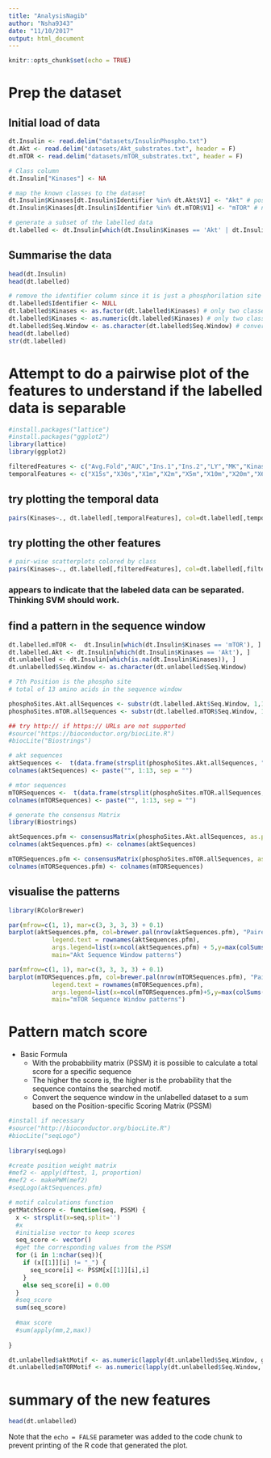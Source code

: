 ```yaml
---
title: "AnalysisNagib"
author: "Nsha9343"
date: "11/10/2017"
output: html_document
---
```


```r
knitr::opts_chunk$set(echo = TRUE)
```

# Prep the dataset
## Initial load of data 

```r

dt.Insulin <- read.delim("datasets/InsulinPhospho.txt")
dt.Akt <- read.delim("datasets/Akt_substrates.txt", header = F)
dt.mTOR <- read.delim("datasets/mTOR_substrates.txt", header = F)

# Class column 
dt.Insulin["Kinases"] <- NA 

# map the known classes to the dataset 
dt.Insulin$Kinases[dt.Insulin$Identifier %in% dt.Akt$V1] <- "Akt" # positives
dt.Insulin$Kinases[dt.Insulin$Identifier %in% dt.mTOR$V1] <- "mTOR" # negatives

# generate a subset of the labelled data 
dt.labelled <- dt.Insulin[which(dt.Insulin$Kinases == 'Akt' | dt.Insulin$Kinases == 'mTOR'), ]

```

## Summarise the data 

```r

head(dt.Insulin)
head(dt.labelled)

# remove the identifier column since it is just a phosphorilation site  
dt.labelled$Identifier <- NULL
dt.labelled$Kinases <- as.factor(dt.labelled$Kinases) # only two classes so set as a factor
dt.labelled$Kinases <- as.numeric(dt.labelled$Kinases) # only two classes so set as a factor
dt.labelled$Seq.Window <- as.character(dt.labelled$Seq.Window) # convert from factor to character
head(dt.labelled)
str(dt.labelled)

```

# Attempt to do a pairwise plot of the features to understand if the labelled data is separable

```r

#install.packages("lattice")
#install.packages("ggplot2")
library(lattice)
library(ggplot2)

filteredFeatures <- c("Avg.Fold","AUC","Ins.1","Ins.2","LY","MK","Kinases")
temporalFeatures <- c("X15s","X30s","X1m","X2m","X5m","X10m","X20m","X60m","Kinases")

```

## try plotting the temporal data 
```r
pairs(Kinases~., dt.labelled[,temporalFeatures], col=dt.labelled[,temporalFeatures]$Kinases)
```
## try plotting the other features 
```r
# pair-wise scatterplots colored by class
pairs(Kinases~., dt.labelled[,filteredFeatures], col=dt.labelled[,filteredFeatures]$Kinases)
```
### appears to indicate that the labeled data can be separated. Thinking SVM should work.

## find a pattern in the sequence window 
```r

dt.labelled.mTOR <-  dt.Insulin[which(dt.Insulin$Kinases == 'mTOR'), ]
dt.labelled.Akt <- dt.Insulin[which(dt.Insulin$Kinases == 'Akt'), ]
dt.unlabelled <- dt.Insulin[which(is.na(dt.Insulin$Kinases)), ]
dt.unlabelled$Seq.Window <- as.character(dt.unlabelled$Seq.Window)

# 7th Position is the phospho site
# total of 13 amino acids in the sequence window

phosphoSites.Akt.allSequences <- substr(dt.labelled.Akt$Seq.Window, 1,13)
phosphoSites.mTOR.allSequences <- substr(dt.labelled.mTOR$Seq.Window, 1,13)

```

```r

## try http:// if https:// URLs are not supported
#source("https://bioconductor.org/biocLite.R")
#biocLite("Biostrings")

# akt sequences
aktSequences <-  t(data.frame(strsplit(phosphoSites.Akt.allSequences, "")))
colnames(aktSequences) <- paste("", 1:13, sep = "")

# mtor sequences
mTORSequences <-  t(data.frame(strsplit(phosphoSites.mTOR.allSequences, "")))
colnames(mTORSequences) <- paste("", 1:13, sep = "")

# generate the consensus Matrix 
library(Biostrings)

aktSequences.pfm <- consensusMatrix(phosphoSites.Akt.allSequences, as.prob = T)
colnames(aktSequences.pfm) <- colnames(aktSequences)

mTORSequences.pfm <- consensusMatrix(phosphoSites.mTOR.allSequences, as.prob = T) #as.prob = TRUE
colnames(mTORSequences.pfm) <- colnames(mTORSequences)

```

## visualise the patterns

```r
library(RColorBrewer)

par(mfrow=c(1, 1), mar=c(3, 3, 3, 3) + 0.1)
barplot(aktSequences.pfm, col=brewer.pal(nrow(aktSequences.pfm), "Paired"),
            legend.text = rownames(aktSequences.pfm),
            args.legend=list(x=ncol(aktSequences.pfm) + 5,y=max(colSums(aktSequences.pfm))+4,bty = "n"),
            main="Akt Sequence Window patterns")

```

```r
par(mfrow=c(1, 1), mar=c(3, 3, 3, 3) + 0.1)
barplot(mTORSequences.pfm, col=brewer.pal(nrow(mTORSequences.pfm), "Paired"),
            legend.text = rownames(mTORSequences.pfm),
            args.legend=list(x=ncol(mTORSequences.pfm)+5,y=max(colSums(mTORSequences.pfm))+4,bty = "n"),
            main="mTOR Sequence Window patterns")
```

# Pattern match score
* Basic Formula  
  + With the probabbility matrix (PSSM) it is possible to calculate a total score for a specific sequence
  + The higher the score is, the higher is the probability that the sequence contains the searched motif.
  + Convert the sequence window in the unlabelled dataset to a sum based on the Position-specific Scoring Matrix (PSSM)

```r

#install if necessary
#source("http://bioconductor.org/biocLite.R")
#biocLite("seqLogo")
 
library(seqLogo)

#create position weight matrix
#mef2 <- apply(dftest, 1, proportion)
#mef2 <- makePWM(mef2)
#seqLogo(aktSequences.pfm)

# motif calculations function 
getMatchScore <- function(seq, PSSM) {
  x <- strsplit(x=seq,split='')
  #x
  #initialise vector to keep scores
  seq_score <- vector()
  #get the corresponding values from the PSSM
  for (i in 1:nchar(seq)){
    if (x[[1]][i] != "_") {
      seq_score[i] <- PSSM[x[[1]][i],i]
    }
    else seq_score[i] = 0.00
  }
  #seq_score
  sum(seq_score)
   
  #max score
  #sum(apply(mm,2,max))
  
}

dt.unlabelled$aktMotif <- as.numeric(lapply(dt.unlabelled$Seq.Window, getMatchScore, PSSM=aktSequences.pfm))
dt.unlabelled$mTORMotif <- as.numeric(lapply(dt.unlabelled$Seq.Window, getMatchScore, PSSM=mTORSequences.pfm))

```

# summary of the new features

```r

head(dt.unlabelled)
```

Note that the `echo = FALSE` parameter was added to the code chunk to prevent printing of the R code that generated the plot.
